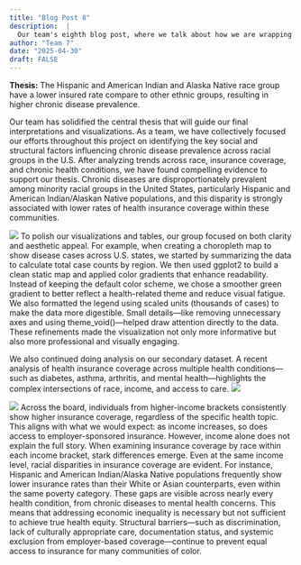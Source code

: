 ```yaml
---
title: "Blog Post 8"
description:  |
  Our team's eighth blog post, where we talk about how we are wrapping up our project.
author: "Team 7"
date: "2025-04-30"
draft: FALSE
---
```


**Thesis:** The Hispanic and American Indian and Alaska Native race group have a lower insured rate compare to other ethnic groups, resulting in higher chronic disease prevalence.

Our team has solidified the central thesis that will guide our final interpretations and visualizations. As a team, we have collectively focused our efforts throughout this project on identifying the key social and structural factors influencing chronic disease prevalence across racial groups in the U.S. After analyzing trends across race, insurance coverage, and chronic health conditions, we have found compelling evidence to support our thesis. Chronic diseases are disproportionately prevalent among minority racial groups in the United States, particularly Hispanic and American Indian/Alaskan Native populations, and this disparity is strongly associated with lower rates of health insurance coverage within these communities.


![](../../images/visualization_map.png)
To polish our visualizations and tables, our group focused on both clarity and aesthetic appeal. For example, when creating a choropleth map to show disease cases across U.S. states, we started by summarizing the data to calculate total case counts by region. We then used ggplot2 to build a clean static map and applied color gradients that enhance readability. Instead of keeping the default color scheme, we chose a smoother green gradient to better reflect a health-related theme and reduce visual fatigue. We also formatted the legend using scaled units (thousands of cases) to make the data more digestible. Small details—like removing unnecessary axes and using theme_void()—helped draw attention directly to the data. These refinements made the visualization not only more informative but also more professional and visually engaging.

We also continued doing analysis on our secondary dataset. A recent analysis of health insurance coverage across multiple health conditions—such as diabetes, asthma, arthritis, and mental health—highlights the complex intersections of race, income, and access to care.
![](../../images/insured_topic1.png)

![](../../images/insured_topic2.png)
Across the board, individuals from higher-income brackets consistently show higher insurance coverage, regardless of the specific health topic. This aligns with what we would expect: as income increases, so does access to employer-sponsored insurance. However, income alone does not explain the full story. When examining insurance coverage by race within each income bracket, stark differences emerge. Even at the same income level, racial disparities in insurance coverage are evident. For instance, Hispanic and American Indian/Alaska Native populations frequently show lower insurance rates than their White or Asian counterparts, even within the same poverty category. These gaps are visible across nearly every health condition, from chronic diseases to mental health concerns. This means that addressing economic inequality is necessary but not sufficient to achieve true health equity. Structural barriers—such as discrimination, lack of culturally appropriate care, documentation status, and systemic exclusion from employer-based coverage—continue to prevent equal access to insurance for many communities of color.